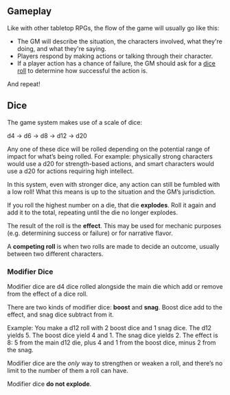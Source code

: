 
## Gameplay

Like with other tabletop RPGs, the flow of the game will usually go like this:

- The GM will describe the situation, the characters involved, what they're doing, and what they're saying.
- Players respond by making actions or talking through their character.
- If a player action has a chance of failure, the GM should ask for a [dice roll](#dice) to determine how successful the action is.

And repeat!

## Dice

The game system makes use of a scale of dice:

d4 → d6 → d8 → d12 → d20

Any one of these dice will be rolled depending on the potential range of impact for what’s being rolled. For example: physically strong characters would use a d20 for strength-based actions, and smart characters would use a d20 for actions requiring high intellect.

In this system, even with stronger dice, any action can still be fumbled with a low roll! What this means is up to the situation and the GM’s jurisdiction.

If you roll the highest number on a die, that die **explodes**. Roll it again and add it to the total, repeating until the die no longer explodes.

The result of the roll is the **effect**. This may be used for mechanic purposes (e.g. determining success or failure) or for narrative flavor.

A **competing roll** is when two rolls are made to decide an outcome, usually between two different characters.

### Modifier Dice

Modifier dice are d4 dice rolled alongside the main die which add or remove from the effect of a dice roll.

There are two kinds of modifier dice: **boost** and **snag**. Boost dice add to the effect, and snag dice subtract from it.

Example: You make a d12 roll with 2 boost dice and 1 snag dice. The d12 yields 5. The boost dice yield 4 and 1. The snag dice yields 2. The effect is 8: 5 from the main d12 die, plus 4 and 1 from the boost dice, minus 2 from the snag.

Modifier dice are the *only* way to strengthen or weaken a roll, and there’s no limit to the number of them a roll can have.

Modifier dice **do not explode**.
